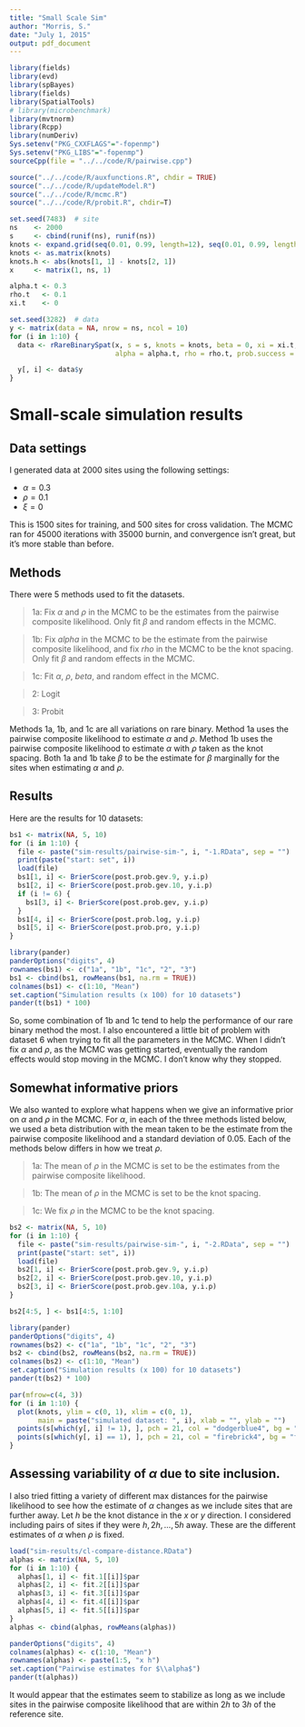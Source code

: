 ```yaml
---
title: "Small Scale Sim"
author: "Morris, S."
date: "July 1, 2015"
output: pdf_document
---
```

```r
library(fields)
library(evd)
library(spBayes)
library(fields)
library(SpatialTools)
# library(microbenchmark)
library(mvtnorm)
library(Rcpp)
library(numDeriv)
Sys.setenv("PKG_CXXFLAGS"="-fopenmp")
Sys.setenv("PKG_LIBS"="-fopenmp")
sourceCpp(file = "../../code/R/pairwise.cpp")

source("../../code/R/auxfunctions.R", chdir = TRUE)
source("../../code/R/updateModel.R")
source("../../code/R/mcmc.R")
source("../../code/R/probit.R", chdir=T)
```

```r
set.seed(7483)  # site
ns    <- 2000
s     <- cbind(runif(ns), runif(ns))
knots <- expand.grid(seq(0.01, 0.99, length=12), seq(0.01, 0.99, length=12))
knots <- as.matrix(knots)
knots.h <- abs(knots[1, 1] - knots[2, 1])
x     <- matrix(1, ns, 1)

alpha.t <- 0.3
rho.t   <- 0.1
xi.t    <- 0

set.seed(3282)  # data
y <- matrix(data = NA, nrow = ns, ncol = 10)
for (i in 1:10) {
  data <- rRareBinarySpat(x, s = s, knots = knots, beta = 0, xi = xi.t,
                          alpha = alpha.t, rho = rho.t, prob.success = 0.05)

  y[, i] <- data$y
}
```

# Small-scale simulation results

## Data settings

I generated data at 2000 sites using the following settings:

* $\alpha = 0.3$
* $\rho = 0.1$
* $\xi = 0$

This is 1500 sites for training, and 500 sites for cross validation.
The MCMC ran for 45000 iterations with 35000 burnin, and convergence isn't great, but it's more stable than before.

## Methods

There were 5 methods used to fit the datasets.

>  1a: Fix $\alpha$ and $\rho$ in the MCMC to be the estimates from the pairwise composite likelihood. Only fit $\beta$ and random effects in the MCMC.

> 1b: Fix $alpha$ in the MCMC to be the estimate from the pairwise composite likelihood, and fix $rho$ in the MCMC to be the knot spacing. Only fit $\beta$ and random effects in the MCMC.

> 1c: Fit $\alpha$, $\rho$, $beta$, and random effect in the MCMC.

> 2: Logit

> 3: Probit

Methods 1a, 1b, and 1c are all variations on rare binary.
Method 1a uses the pairwise composite likelihood to estimate $\alpha$ and $\rho$.
Method 1b uses the pairwise composite likelihood to estimate $\alpha$ with $\rho$ taken as the knot spacing.
Both 1a and 1b take $\beta$ to be the estimate for $\beta$ marginally for the sites when estimating $\alpha$ and $\rho$.

\newpage

## Results 

Here are the results for 10 datasets:

```r
bs1 <- matrix(NA, 5, 10)
for (i in 1:10) {
  file <- paste("sim-results/pairwise-sim-", i, "-1.RData", sep = "")
  print(paste("start: set", i))
  load(file)
  bs1[1, i] <- BrierScore(post.prob.gev.9, y.i.p)
  bs1[2, i] <- BrierScore(post.prob.gev.10, y.i.p)
  if (i != 6) {
    bs1[3, i] <- BrierScore(post.prob.gev, y.i.p)
  }
  bs1[4, i] <- BrierScore(post.prob.log, y.i.p)
  bs1[5, i] <- BrierScore(post.prob.pro, y.i.p)
}
```

\scriptsize
```r
library(pander)
panderOptions("digits", 4)
rownames(bs1) <- c("1a", "1b", "1c", "2", "3")
bs1 <- cbind(bs1, rowMeans(bs1, na.rm = TRUE))
colnames(bs1) <- c(1:10, "Mean")
set.caption("Simulation results (x 100) for 10 datasets")
pander(t(bs1) * 100)
```

\normalsize
So, some combination of 1b and 1c tend to help the performance of our rare binary method the most.
I also encountered a little bit of problem with dataset 6 when trying to fit all the parameters in the MCMC.
When I didn't fix $\alpha$ and $\rho$, as the MCMC was getting started, eventually the random effects would stop moving in the MCMC.
I don't know why they stopped.

## Somewhat informative priors

We also wanted to explore what happens when we give an informative prior on $\alpha$ and $\rho$ in the MCMC.
For $\alpha$, in each of the three methods listed below, we used a beta distribution with the mean taken to be the estimate from the pairwise composite likelihood and a standard deviation of 0.05.
Each of the methods below differs in how we treat $\rho$.

> 1a: The mean of $\rho$ in the MCMC is set to be the estimates from the pairwise composite likelihood.

> 1b: The mean of $\rho$ in the MCMC is set to be the knot spacing.

> 1c: We fix $\rho$ in the MCMC to be the knot spacing.

```r
bs2 <- matrix(NA, 5, 10)
for (i in 1:10) {
  file <- paste("sim-results/pairwise-sim-", i, "-2.RData", sep = "")
  print(paste("start: set", i))
  load(file)
  bs2[1, i] <- BrierScore(post.prob.gev.9, y.i.p)
  bs2[2, i] <- BrierScore(post.prob.gev.10, y.i.p)
  bs2[3, i] <- BrierScore(post.prob.gev.10a, y.i.p)
}

bs2[4:5, ] <- bs1[4:5, 1:10]
```

\scriptsize
```r
library(pander)
panderOptions("digits", 4)
rownames(bs2) <- c("1a", "1b", "1c", "2", "3")
bs2 <- cbind(bs2, rowMeans(bs2, na.rm = TRUE))
colnames(bs2) <- c(1:10, "Mean")
set.caption("Simulation results (x 100) for 10 datasets")
pander(t(bs2) * 100)
```

\newpage

```r
par(mfrow=c(4, 3))
for (i in 1:10) {
  plot(knots, ylim = c(0, 1), xlim = c(0, 1), 
       main = paste("simulated dataset: ", i), xlab = "", ylab = "")
  points(s[which(y[, i] != 1), ], pch = 21, col = "dodgerblue4", bg = "dodgerblue1")
  points(s[which(y[, i] == 1), ], pch = 21, col = "firebrick4", bg = "firebrick1")
}
```

\newpage
\normalsize

## Assessing variability of $\alpha$ due to site inclusion.

I also tried fitting a variety of different max distances for the pairwise likelihood to see how the estimate of $\alpha$ changes as we include sites that are further away.
Let $h$ be the knot distance in the $x$ or $y$ direction.
I considered including pairs of sites if they were $h, 2h, \ldots, 5h$ away.
These are the different estimates of $\alpha$ when $\rho$ is fixed.

\scriptsize
```r
load("sim-results/cl-compare-distance.RData")
alphas <- matrix(NA, 5, 10)
for (i in 1:10) {
  alphas[1, i] <- fit.1[[i]]$par
  alphas[2, i] <- fit.2[[i]]$par
  alphas[3, i] <- fit.3[[i]]$par
  alphas[4, i] <- fit.4[[i]]$par
  alphas[5, i] <- fit.5[[i]]$par
}
alphas <- cbind(alphas, rowMeans(alphas))

panderOptions("digits", 4)
colnames(alphas) <- c(1:10, "Mean")
rownames(alphas) <- paste(1:5, "x h")
set.caption("Pairwise estimates for $\\alpha$")
pander(t(alphas))
```

\normalsize

It would appear that the estimates seem to stabilize as long as we include sites in the pairwise composite likelihood that are within $2h$ to $3h$ of the reference site.